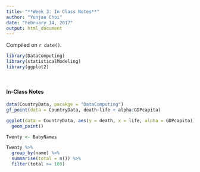 ---
title: "**Week 3: In Class Notes**"
author: "Yunjae Choi"
date: "February 14, 2017"
output: html_document
---

<!-- leave this material as is -->
Compiled on `r date()`.

```{r include = FALSE}
library(DataComputing)
library(statisticalModeling)
library(ggplot2)
```
<!-- put your content after this line -->


&nbsp;


#### In-Class Notes

```{r}
data(CountryData, pacakge = "DataComputing")
gf_point(data = CountryData, death~life + alpha:GDPcapita)
```

```{r}
ggplot(data = CountryData, aes(y = death, x = life, alpha = GDPcapita)) +
  geom_point()
```



```{r}
Twenty <- BabyNames

Twenty %>% 
  group_by(name) %>%
  summarise(total = n()) %>%
  filter(total >= 100)
```

